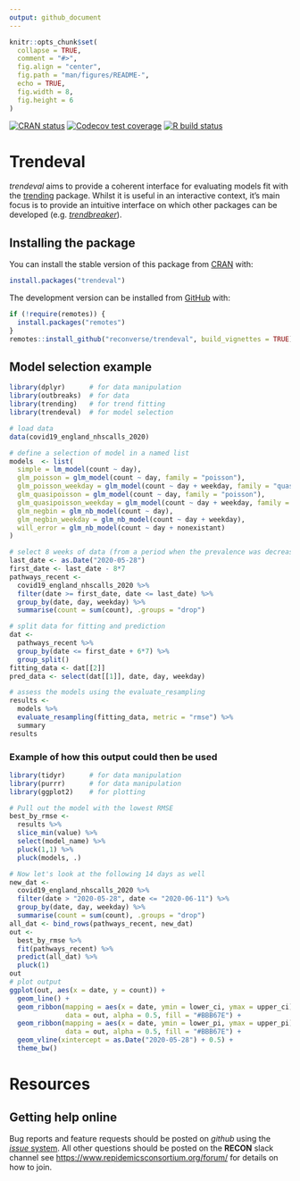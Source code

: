 ```yaml
---
output: github_document
---
```


<!-- README.md is generated from README.Rmd. Please edit that file -->

```r
knitr::opts_chunk$set(
  collapse = TRUE,
  comment = "#>",
  fig.align = "center",
  fig.path = "man/figures/README-",
  echo = TRUE,
  fig.width = 8,
  fig.height = 6
)

```

<!-- badges: start -->
[![CRAN status](https://www.r-pkg.org/badges/version/trendeval)](https://CRAN.R-project.org/package=trendeval)
[![Codecov test coverage](https://codecov.io/gh/reconverse/trendeval/branch/master/graph/badge.svg)](https://codecov.io/gh/reconverse/trendeval?branch=master)
[![R build status](https://github.com/reconverse/trendeval/workflows/R-CMD-check/badge.svg)](https://github.com/reconverse/trendeval/actions)
<!-- badges: end -->


# Trendeval

*trendeval* aims to provide a coherent interface for evaluating models fit with
the [trending](https://github.com/reconverse/trending) package. Whilst it
is useful in an interactive context, it's main focus is to provide an intuitive
interface on which other packages can be developed 
(e.g. [*trendbreaker*](https://github.com/reconhub/trendbreaker)).

## Installing the package

You can install the stable version of this package from
[CRAN](https://CRAN.R-project.org) with:

```r
install.packages("trendeval")
```

The development version can be installed from [GitHub](https://github.com/) with:

```r
if (!require(remotes)) {
  install.packages("remotes")
}
remotes::install_github("reconverse/trendeval", build_vignettes = TRUE)
```

## Model selection example
```r
library(dplyr)      # for data manipulation
library(outbreaks)  # for data
library(trending)   # for trend fitting
library(trendeval)  # for model selection

# load data
data(covid19_england_nhscalls_2020)

# define a selection of model in a named list
models  <- list(
  simple = lm_model(count ~ day),
  glm_poisson = glm_model(count ~ day, family = "poisson"),
  glm_poisson_weekday = glm_model(count ~ day + weekday, family = "quasipoisson"),
  glm_quasipoisson = glm_model(count ~ day, family = "poisson"),
  glm_quasipoisson_weekday = glm_model(count ~ day + weekday, family = "quasipoisson"),
  glm_negbin = glm_nb_model(count ~ day),
  glm_negbin_weekday = glm_nb_model(count ~ day + weekday),
  will_error = glm_nb_model(count ~ day + nonexistant)
)

# select 8 weeks of data (from a period when the prevalence was decreasing)
last_date <- as.Date("2020-05-28")
first_date <- last_date - 8*7
pathways_recent <-
  covid19_england_nhscalls_2020 %>%
  filter(date >= first_date, date <= last_date) %>%
  group_by(date, day, weekday) %>%
  summarise(count = sum(count), .groups = "drop")

# split data for fitting and prediction
dat <-
  pathways_recent %>%
  group_by(date <= first_date + 6*7) %>%
  group_split()
fitting_data <- dat[[2]]
pred_data <- select(dat[[1]], date, day, weekday)

# assess the models using the evaluate_resampling
results <- 
  models %>% 
  evaluate_resampling(fitting_data, metric = "rmse") %>% 
  summary
results
```

### Example of how this output could then be used
```r
library(tidyr)      # for data manipulation
library(purrr)      # for data manipulation
library(ggplot2)    # for plotting

# Pull out the model with the lowest RMSE
best_by_rmse <- 
  results %>% 
  slice_min(value) %>% 
  select(model_name) %>% 
  pluck(1,1) %>% 
  pluck(models, .)

# Now let's look at the following 14 days as well
new_dat <-
  covid19_england_nhscalls_2020 %>% 
  filter(date > "2020-05-28", date <= "2020-06-11") %>% 
  group_by(date, day, weekday) %>%
  summarise(count = sum(count), .groups = "drop")
all_dat <- bind_rows(pathways_recent, new_dat)
out <- 
  best_by_rmse %>%  
  fit(pathways_recent) %>% 
  predict(all_dat) %>%  
  pluck(1)
out
# plot output
ggplot(out, aes(x = date, y = count)) +
  geom_line() +
  geom_ribbon(mapping = aes(x = date, ymin = lower_ci, ymax = upper_ci),
              data = out, alpha = 0.5, fill = "#BBB67E") +
  geom_ribbon(mapping = aes(x = date, ymin = lower_pi, ymax = upper_pi),
              data = out, alpha = 0.5, fill = "#BBB67E") +
  geom_vline(xintercept = as.Date("2020-05-28") + 0.5) +
  theme_bw()
```

# Resources

## Getting help online

Bug reports and feature requests should be posted on *github* using the 
[*issue* system](https://github.com/reconverse/trendeval/issues). All other
questions should be posted on the **RECON** slack channel see
<https://www.repidemicsconsortium.org/forum/> for details on how to join.
  
